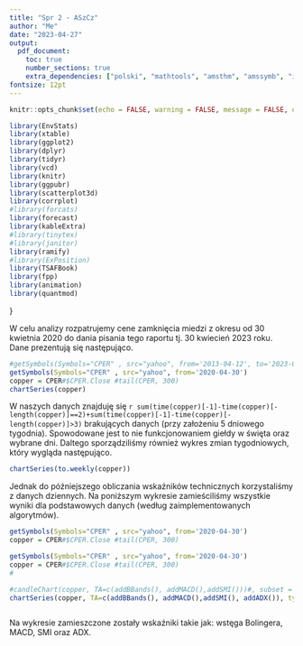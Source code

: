 ```yaml
---
title: "Spr 2 - ASzCz"
author: "Me"
date: "2023-04-27"
output:
  pdf_document: 
    toc: true
    number_sections: true
    extra_dependencies: ["polski", "mathtools", "amsthm", "amssymb", "icomma", "upgreek", "xfrac", "scrextend", "float", "tabularx", "hyperref", "caption", "enumitem", "titlesec", "animate"]
fontsize: 12pt
---
```


\renewcommand{\figurename}{Wykres}
\renewcommand{\tablename}{Tablica}
\raggedbottom
\titlelabel{\thetitle.\quad}


```r

knitr::opts_chunk$set(echo = FALSE, warning = FALSE, message = FALSE, eval = TRUE, fig.pos = "H", dev.args=list(encoding="CP1257.enc"), fig.path='figure/', fig.align='center', fig.pos='H',fig.width=5, fig.height=3)
```

```r
library(EnvStats)
library(xtable)
library(ggplot2)
library(dplyr)
library(tidyr)
library(vcd)
library(knitr)
library(ggpubr)
library(scatterplot3d)
library(corrplot)
#library(forcats)
library(forecast)
library(kableExtra)
#library(tinytex)
#library(janitor)
library(ramify)
#library(ExPosition)
library(TSAFBook)
library(fpp)
library(animation)
library(quantmod)
```


\newpage
<!--
\section{Dekompozycja szeregów czasowych -- eliminacja trendu i sezonowości.}
\subsection{Wprowadzenie i analiza graficzna.}
W pierwszej części sprawozdania zajmiemy się dekompozycją szeregu czasowego, w celu eliminacji sezonowości i trendu, oraz porównamy różne jej metody. W tym celu wykorzystaliśmy zbiór danych \verb|energia| (w postaci zmiennej typu \verb|ts|) z pakietu \verb|TSAFBook|, zawierający dane odnoście miesięcznej produkcji energii elektrycznej w Polsce. Dodatkowo, wszystkie wykowywane testy były na poziomie ufności $\alpha=0.05$. Dane pochodzą z okresu styczeń 2008 - sierpień 2014. Na wykresie prezentują się następująco.
```r
autoplot(energia)
```
Na wykresie widać zachowanie sezonowe, których okres pokrywa się z okresem podanym wraz z danymi wynoszącym `r frequency(energia)`. Przyjrzyjmy się dlatego jeszcze wykresowi sezonowemu.
```{r, results="asis", fig.cap="\\label{fig:seasonplot}Przedstawienie analizowanych danych na wykresie sezonowym."}
ggseasonplot(energia, col=rainbow(7),main = "")
```
Analizując powyższe wykresy widzimy zachowanie sezonowe, natomiast nie możemy z pewnością stwierdzić nic odnośnie istnienia trendu. Wariancja wydaje się jednorodna, jednak znajdują się dane, które odstają delikatnie od normy. Przykładowo, na wykresie sezonowym dla 2012 roku (jasnoniebieska linia), widać nietypowe zachowanie na początku roku. W lutym brakuje spadku, który zostałby skompensowany w marcu.
\subsection{Dekompozycja.}
\subsubsection{Na podstawie ruchomej średniej.}
Na pierwszy ognień weźmiemy dekompozycję przy użyciu funkcji \verb|decompose| z pakietu \verb|stats|. Dekompozycję wykonamy dwukrotnie, początkowo zakładając, że mamy model addytywny, a za drugim razem multiplikatywny.

```r
autoplot(decompose(energia), main="")
#autoplot(decompose(BoxCox(energia,lambda="auto")), main="")

```

```r
autoplot(decompose(energia, type="multiplicative"), main="")
```

```r
odstajace<-function(X,q){
  iq=iqr(X, na.rm=T)
  res=sum(X>quantile(X,0.75, na.rm=T)+q*iq, na.rm=T)+sum(X<quantile(X,0.25, na.rm=T)-q*iq, na.rm=T)
  res
}
odst.list<-function(q){
  c(odstajace(decompose(energia, type="additive")$random,q),
    odstajace(decompose(energia, type="multiplicative")$random,q),
    odstajace(decompose(BoxCox(energia,lambda="auto"))$random,q),
    odstajace(decompose(BoxCox(energia,lambda=0))$random,q))
}
#odstajace(decompose(energia, type="multiplicative")$random,1.5)




q=1
tmp.a=odstajace(decompose(energia,type="additive")$random,q)
tmp.m=odstajace(decompose(energia,type="multiplicative")$random,q)

#tmp.a=decompose(energia,type="additive")$random
#tmp.m=decompose(energia,type="multiplicative")$random
#tmp.b=decompose(BoxCox(energia,lambda="auto"))$random
#tmp.b0=decompose(BoxCox(energia,lambda=0))$random

tmp=decompose(energia,type="additive")$random
rat.a=max(abs(tmp), na.rm = T)/mean(abs(tmp), na.rm=T)
tmp=decompose(energia,type="multiplicative")$random - 1 # - 1, bo odejmujemy średnią (w przybliżeniu od 4/5 miejsca po przecinki) 
rat.m=max(abs(tmp), na.rm = T)/mean(abs(tmp), na.rm=T)

```
Oba przypadki wyglądają bardzo podobnie, jeśli przyjrzymy się obserwacją odstającym w otrzymanych residuach, to zauważymy, że w przypadku addytywnym otrzymaliśmy `r tmp.a` obserwacji odstających, a w przypadku multiplikatywnym `r tmp.m`. Za obserwacje odstające $y$ uznaliśmy te, które spełniają $y\not\in(Q_1-$ `r q` $\cdot IQR,Q_3+$ `r q` $\cdot IQR)$, gdzie $Q_1,Q_3$ są pierwszym i trzecim kwartylem, a $IQR$ rozstępem międzykwartylowym. Jednak nie jest to dobre kryterium decyzyjne, ponieważ w przypadku addytywnym mamy mniej obserwacji odstających, jednak największa obserwacja wynosi `r rat.a` przeciętnej wysokości słupka (odległości od średniej), podczas gdy w metodzie multiplikatywnej odległość ta wynosi `r rat.m`.

Sprawdźmy jeszcze czy szereg reszt jest szeregiem stacjonarnym dla modelu addytywnego. Z wcześniejszych wykresów nie mogliśmy zauważyć nic co by wskazywało na niestacjonarność reszt. Dlatego przyjrzyjmy się wykresowi ich funkcji autokorelacji i częściowej autokorelacji.
```r
ggAcf(decompose(energia)$random) + ggtitle("")
```
```r
ggPacf(decompose(energia)$random) + ggtitle("")
#sapply(1:4, function(H) adf.test(tmp,k=H)$p.val)
```
```r
(tmp=decompose(energia)$random[!sapply(decompose(energia)$random, is.na)])
```
Oba wykresy szybko zanikają do wartości zanikają do wartkości bliskich zeru i regularnych wzorców, zatem nie możemy odrzucić hipotezy o niestacjonarności szeregu. Dodatkowo test ADF (Augmented Dickey-Fuller test) zwrócił p-wartość na poziomie `r adf.test(tmp)$p.val`<0.05 dla wartości opóźnienia $h=$`r adf.test(tmp)$parameter` (podobnie dla mniejszych wartości opóźnień). Zatem mamy podstawy do odrzucenia hipotezy zerowej, głoszącej, że istnieje pierwiastek jednostowy w wielomianie autoregresyjnym (świadczącym o niestacjonarności danych).





\subsubsection{Na podstawie modelu regresji.}
Drugi sposób dekompozycji będzie korzystał z funkcji \verb|tslm| z pakietu \verb|forecast|. Wywołanie funkcji wygląda w następujący sposób.
```r
tslm(energia ~ poly(trend,4,raw=TRUE) + season)
```
W tym przypadku rozpatrujemy przypadek addytywny z: okresowością (odpowiada za to \verb|season|) oraz trendem wielomianowym stopnia 4 (\verb|poly(trend,4, raw=TRUE)|, opcja \verb|raw| oznacza w jakiej postaci chcemy otrzymać współczynniki wielomianu, surowej czy ortogonalnej). Dopasowanie modelu (bez uwzględnienia residuów/losowości) wygląda w następujący sposób.
```r

# Symetryczna ruchoma średnia
oopt = ani.options(interval=1.5)
st=c(1,2,3,5,8,10,15,25,50,100)
for (k in 1:length(st)) 
{
  tmp=energia-tslm(energia ~ poly(trend,st[k],raw=TRUE) + season)$residuals
  p<-ggplot() +
    geom_line(aes(fortify(energia)$x,fortify(energia)$y, col="Dane",leg="cos"),linewidth=0.5) +     
    geom_line(aes(fortify(tmp)$x,fortify(tmp)$y, col="Dopasowanie"),linewidth=0.5) + 
    xlab("Data") + ylab("Energia") + 
    ggtitle(paste0("Dopasowanie trendu wielomianowego stopnie k=",st[k])) + 
    labs(color='Legenda')
  plot(p)

  ani.pause()
}

ani.options(oopt) 
```
Jak można zauważyć, to dla dużych stopni wielomianu dopasowanie jest dobrze pokrywa krzywą, sprawiając tym samym, że residua są najmniejsze. Jednak przez wybranie zbyt dużego stopnia wielomianu, nie jest możliwe otrzymanie realnej predykcji.

```r
for (k in 1:length(st)) 
{
  tmp=forecast(tslm(energia ~ poly(trend,k,raw=TRUE) + season),h=40)
  p<-autoplot(tmp) + xlab("Data") + ggtitle(paste0("Predykcja modelu z trendem wielomianowym stopnia k=",k))
  plot(p)

  ani.pause()
}
ani.options(oopt) 
  
```
Jak możemy zauważyć na powyższych animacjach, to pomimo, że wraz z wzrostem stopnia wielomianu polepsza się jego dopasowanie do aktualnych danych, to jego predykcja staje się nierealna. Już dla trendu kwadratowego widzimy zaskakujący spadek, który informuje, że do 2035 roku z dużym prawdopodobieństwem produkcja energii elektrycznej w Polsce spadnie do 0. Scenariusz ten jest mało realny, jedynie dla wielomianu stopnia 1 możemy rozważyć predykcję, która ma możliwość sprawdzenia się w małym okresie czasu.

Sprawdźmy jeszcze czy, przy wyborze trendu liniowego, otrzymaliśmy reszty w postaci szeregu stacjonarnego. Ponownie zacznijmy od przyjrzenia się funkcją acf i pacf.
```r
tmp=tslm(energia ~ poly(trend,1,raw=TRUE) + season)$residuals
ggAcf(tmp) + ggtitle("")
```
```r
ggPacf(tmp) + ggtitle("")
#sapply(1:4, function(H) adf.test(tmp,k=H)$p.val)
```
Tym razem możemy zauważyć wolniejsze zanikanie powyższych funkcji oraz możlią regularność w pierwszej z niech. Dlatego wykorzystamy ponownie test ADF do weryfikacji stacjonarności. Tym razem test wykazał p-wartość na poziomie `r adf.test(tmp)$p.val`>0.05 (dla tego samego opóźnienia). Podobnie wygląda sytuacja dla innych opóźnień. Więc nie mamy podstawy do odrzucenia hipotezy o niestacjonarności reszt.

\subsubsection{Na podstawie metody loess.}    
By przetestować ostanią metoda dekompozycji posłużymy się funkcją \verb|stl| z biblioteki \verb|stats|. W tej metodzie będziemy zmieniać dwa parametry \verb|s.window| oraz \verb|t.window|, oznaczające ile obserwacji wykorzystujemy w celu dekompozycji na trend i sezonowość.

```r

oopt = ani.options(interval=0.9)

t.win=c(1,3,5,11,15,17,23,50,80)
for (t in 1:length(t.win)) 
{
  p<-autoplot(stl(energia, s.window=15,t.window = t.win[t]))+
    xlab("Data") + ggtitle(paste0("Predykcja modelu dla szerokości okna dla trendu t=",t.win[t]))
  plot(p)

  ani.pause()
}

ani.options(oopt) 
```

```r

oopt = ani.options(interval=0.9)


s.win=c(1,3,5,11,15,17,23,50,80)
for (s in 1:length(s.win)) 
{
  p<-autoplot(stl(energia, s.window=s.win[s],t.window = 15))+
    xlab("Data") + ggtitle(paste0("Predykcja modelu dla szerokości okna dla trendu t=15\n oraz dla sezonowości s=",s.win[s]))
  plot(p)

  ani.pause()
}

ani.options(oopt) 



```

Jak można zauważyć na animacjach, dla małych wielkości okien otrzymujemy nie zadawalające wyniki, niezależnie czemu odpowiadała wielkość tego okna. Jednak dla dużych wartości problem ten powstaje jedynie dla trendu. W przypadku sezonowości to od wielkości okna ok. 11, zwiększanie wartości \verb|s.window| nie polepszało, ani nie pogarszało, jakości dekompozycji. 

Możemy sprawdzić, czy szereg reszt jest szeregiem stacjonarnym. Wykresy acf i pacf dla wielkości okien równych 15, prezentują się następująco.

```r
tmp<-stl(energia, s.window=15,t.window = 15)$time.series[,3]
ggAcf(decompose(energia)$random) + ggtitle("")
```
```r
ggPacf(decompose(energia)$random) + ggtitle("")
#sapply(1:4, function(H) adf.test(tmp,k=H)$p.val)
```
W tym przypadku nie widzimy rzadnej nieregularności oraz obie funkcje szybko zanikają do zera. Sprawdźmy w jak wyglądają wyniki testu ADF dla poszczególnych wartości.

```r
s.win=c(1,3,5,15,21,43)
#t.win=c(4,8,12,14,20,40)
t.win=c(3,5,9,13,15,21,43)

#tmp=matrix(apply(crossing(s.win,t.win),1,function(X) adf.test(stl(energia, s.window=X[1],t.window = X[2])$time.series[,3])$p.val), nrow=length(s.win))

#tmp=matrix(apply(crossing(s.win,t.win),1,function(X) X[1]/X[2]), nrow=length(s.win))
# Pierwsza wartość (s) to kolumny, druga (t) to wiersze. -> X[1] to wielkość okna dla sezonowości


#rownames(tmp)<-s.win
#colnames(tmp)<-t.win
#tmp


############ Korzystając z crossing dziwne rzeczy się działy
s.win=c(1,3,5,7,15,21)
t.win=c(3,5,9,13,15,21,43)

tmp=zeros(length(s.win),length(t.win))
for(s in 1:length(s.win)){
  for(t in 1:length(t.win)){
    tmp[s,t]=adf.test(stl(energia, s.window=s.win[s],t.window = t.win[t])$time.series[,3])$p.val
  }
}
tmp=data.frame(round(tmp,3))
colnames(tmp)<-t.win
rownames(tmp)<-s.win

col=apply(tmp, 1,
           function(X) sapply(X, 
                              function(Y) if(Y>=0.05) "#FF0000" else "#000000"))



tmp %>%
  kbl(caption="\\label{tab:adf_3}Tablica p-wartości dla test ADF. Kolumny informują o wielkości rozpatrywanego okna dla trendu, podczas gdy wiersze odpowiadają za okno sezonowości.") %>%
  kable_paper(full_width = F) %>%
  column_spec(2, color = col[1,]) %>%
  column_spec(3, color = col[2,]) %>%
  column_spec(4, color = col[3,]) %>%
  column_spec(5, color = col[4,]) %>%
  column_spec(6, color = col[5,]) %>%
  column_spec(7, color = col[6,]) %>%
  column_spec(8, color = col[7,]) %>%
  kable_styling(latex_options = "HOLD_position")
```
Jak możemy zauważyć, dzięki powyższej tabeli, dla większości rozmiarów okna dla średniej (przedział 5-21) mamy przesłanki do odrzucenia hipotezy o niestacjonarności. Co ciekawe, dla wartości okna $t=43$, decydujące słowo ma również wielkość okna dla sezonowości.






\subsection{Transformacja Boxa-Coxa.}
Możemy sprawdzić, jak dane będą się zachowywać po nałożeniu na nie transformacji Boxa-Coxa. Porównaliśmy transformacje dla dwóch różnych wartości $\lambda$. Pierwsza transformacja była logarytmiczna ($\lambda=0$), natomiast dla drugiej transformacji, wartość $\lambda$ została dobrana automatycznie, według algorytmu zaimplementowanego w \verb|R|. Korzystając z metody Guerrero do wyboru automatycznego parametru otrzymaliśmy lambda= `r BoxCox.lambda(energia)`, czyli górną granicę narzuconą przez funkcję. Po odblokowaniu górnego przedziału wartość ta wynosi `r BoxCox.lambda(energia, upper=3)`.

Wcześniej, w pierwszej oraz trzeciej metodzie otrzymaliśmy z dużym prawdopodobieństwem reszty w postaci szeregu stacjonarnego, w przeciwieństwie do metody drugiej. Dlatego poniżej pokażemy jedynie wyniki połączenia transformaty B-C z metodą wykorzystującą funkcję \verb|tslm|. Jednak w tym przypadku rozpatrywaliśmy trend kwadratowy zamiast liniowego, jak poprzednio. W tabeli poniżej zamieściliśmy wyniki testu ADF różnych transformacji oraz opóźnień. W pierwszej kolumnie znajdują się dane nieprzetransformowane.   

```r
k=2
tmp2=tslm(log(energia) ~ poly(trend,k,raw=TRUE) + season)
tmp3=tslm(BoxCox(energia,lambda = 0.75) ~ poly(trend,k,raw=TRUE) + season)
tmp4=tslm(BoxCox(energia,lambda = "auto") ~ poly(trend,k,raw=TRUE) + season)
tmp5=tslm(BoxCox(energia,lambda = BoxCox.lambda(energia,upper=3)) ~ poly(trend,k,raw=TRUE) + season)
tmp1=tslm(energia ~ poly(trend,k,raw=TRUE) + season)

p1=sapply(1:4,function(X) adf.test(tmp1$residuals, k=X)$p.val)
p2=sapply(1:4,function(X) adf.test(tmp2$residuals, k=X)$p.val)
p3=sapply(1:4,function(X) adf.test(tmp3$residuals, k=X)$p.val)
p4=sapply(1:4,function(X) adf.test(tmp4$residuals, k=X)$p.val)
p5=sapply(1:4,function(X) adf.test(tmp5$residuals, k=X)$p.val)

tmp=matrix(c(p1,p2,p3,p4,p5),nrow=4)

#all(tmp[,1]==p1)
tmp=data.frame(tmp)



colnames(tmp)<-c("Dane", "Log", round(BoxCox.lambda(energia),3),round(BoxCox.lambda(energia,method = "loglik"), 3) , round(BoxCox.lambda(energia,upper=3),3))

rownames(tmp)<-c("1","2","3","4")


col=apply(tmp, 1,
           function(X) sapply(X, 
                              function(Y) if(Y<=0.05) "#00FF00" else "#000000"))



tmp %>%
  kbl(caption="\\label{tab:adf_BC}Tablica p-wartości dla test ADF. Wiersze to wielkość opóźnienia, natomiast kolumny to rodzaj przekształcenia Boxa-Coxa") %>%
  kable_paper(full_width = F) %>%
  column_spec(1, color = col[1,]) %>%
  column_spec(2, color = col[2,]) %>%
  column_spec(3, color = col[3,]) %>%
  column_spec(4, color = col[4,]) %>%
  column_spec(5, color = col[5,]) %>%
  kable_styling(latex_options = "HOLD_position")
```
Możemy zwrócić uwagę na zielone wartości w tabeli. Są to wartości uzyskane dla danych przetransformowanych przy użyciu transformacji Boxa-Coxa z parametrem $\lambda$ dobranym przy pomocy jednej z zaimplementowanych metod (z odblokowanym górnym ograniczeniem). W ten sposób otrzymaliśmy model, dla którego mamy świadka postaci opóźnienia $h=1$, który świadczy o stacjonarności otrzymanych reszt. Takich informacji nie mieliśmy dla czystych danych (bez użycia B-C). Przyjrzyjmy się jeszcze wykresom acfi i pacf dla ostatniej z transformacji ($\lambda=2.507$).  

```r
l=BoxCox.lambda(energia,upper=3)
tmp=tslm(BoxCox(energia,lambda=l) ~ poly(trend,2,raw=TRUE) + season)$residuals
ggAcf(tmp)+ggtitle("")
```

```r
ggPacf(tmp)+ggtitle("")
```
Porównując to z poprzednimi wykresami, po transformacji możliwa regularność stała się mniej zauważalna, jednak może to być spowodowane również zwiększeniem stopnia wielomianu trendu.

\subsection{Różnicowanie.}
Ostatnią metodą jaką chcielibyśmy rozpatrzyć jest różnicowanie sezonowe. Ponieważ wykres sezonowy \ref{fig:seasonplot} potwierdził zależność sezonową z odstępem $h=12$ to będziemy właśnie rozpatrywać dane postaci $Z_t=X_t-X_{t-12}$, gdzie $X_t$ to rozpatrywane dane - energia. Poniżej przedstawiliśmy otrzymane dane na wykresie.

```r
res=diff(energia,lag=12)

autoplot(res)

########################## Próby dostania lepszych wyników (kolejne różnicowanie oraz sprawdzanie ilorazów)
# k=12
# pes=diff(res,lag=k)
# pes=res[-1]/res[-length(res)]
# C=max(abs(res))/max(abs(pes))
# 
# ggplot() +
#     geom_line(aes(fortify(res)$x,fortify(res)$y, col="Zróżnicowanie z krokiem 12"),linewidth=0.7) +     
#     geom_col() +
#       scale_y_continuous(name="dwa", sec.axis = sec_axis(~.*(1/C), name="tak")) +
#     geom_line(aes(fortify(res)$x[-1],C*pes, col=paste0("Ponownie zróżnicowane\n dane z krokiem ",k)),linewidth=0.5,linetype = "longdash") + 
#     xlab("Data") + ylab("Energia") + 
#     labs(color='Legenda')
```
Na wykresie możemy zauważyć zachowanie sugerujące, że pozostał jednak jakiś trend. Możemy spojrzeć jeszcze na wykres funkcji PACF.
```r
diff.p<-adf.test(res)$p.val
ggPacf(res)+ggtitle("")
```
Możemy zauważyć znaczące wychylenie od zera dla opóźnienia $h=14$, wskazujące, że nie mamy do czynienia z szeregiem stacjonarnym. Wykonaliśmy jeszcze test ADF, który zwrócił nam p-wartość na poziomie `r diff.p` zatem nie mamy podstaw do odrzucenia hipotezy o niestacjonarności reszt. Podobnie próbowaliśmy ponownie różnicować rozpatrywane dane oraz sprawdzaliśmy jak zachowają się, gdy rozpatrzymy iloraz w postaci $Z_t/Z_{t-1}$, jednak otrzymane wyniki nie były zadowalające. 


\subsection{Podsumowanie}
Spośród rozpatrywanych metod dekompozycji najlepiej poradziły sobie związane z funkcjami \verb|decompose| oraz \verb|stl|. Jednak metoda drug, związana z funkcją \verb|tslm| próbowała dopasować wzór analityczny do trendu. Na podstawie tej metody pokazaliśmy, że transformacja Boxa-Coxa może poprawić nasze dane -- pozwoliła otrzymać szereg reszt, który przeszedł test na stacjonarność (ADF test) dla opóźnienia $h=1$. Rozpatrzyliśmy jeszcze dane po zróżnicowaniu sezonowym oraz z różnymi opóźnieniami. Wyniki okazały się mniej zadowalające niż otrzymane pozostałymi metodami, ale jest to metoda najprostsza w implementacji oraz najmniej zmieniająca dane podczas transformacji (nie rozdziela je osobna na trend, sezonowość itp.). 

-->
}
\section{Zastosowanie wskaźników analizy technicznej w analizie szeregów czasowych.}
W celu analizy rozpatrujemy cene zamknięcia miedzi z okresu od 30 kwietnia 2020 do dania pisania tego raportu tj. 30 kwiecień 2023 roku. Dane prezentują się następująco.
```r
#getSymbols(Symbols="CPER" , src="yahoo", from='2013-04-12', to='2023-04-12')
getSymbols(Symbols="CPER" , src="yahoo", from='2020-04-30')
copper = CPER#$CPER.Close #tail(CPER, 300)
chartSeries(copper)
```
W naszych danych znajduję się `r sum(time(copper)[-1]-time(copper)[-length(copper)]==2)+sum(time(copper)[-1]-time(copper)[-length(copper)]>3)` brakujących danych (przy założeniu 5 dniowego tygodnia). Spowodowane jest to nie funkcjonowaniem giełdy w święta oraz wybrane dni. Daltego sporządziliśmy również wykres zmian tygodniowych, który wygląda następująco.
```r
chartSeries(to.weekly(copper))

```
Jednak do późniejszego obliczania wskaźników technicznych korzystaliśmy z danych dziennych. Na poniższym wykresie zamieściliśmy wszystkie wyniki dla podstawowych danych (według zaimplementowanych algorytmów). 
```r
getSymbols(Symbols="CPER" , src="yahoo", from='2020-04-30')
copper = CPER#$CPER.Close #tail(CPER, 300)

getSymbols(Symbols="CPER" , src="yahoo", from='2020-04-30')
copper = CPER#$CPER.Close #tail(CPER, 300)
#

#candleChart(copper, TA=c(addBBands(), addMACD(),addSMI()))#, subset = '2018-01::')
chartSeries(copper, TA=c(addBBands(), addMACD(),addSMI(), addADX()), type="auto")#, subset = '2018-01::')



```
Na wykresie zamieszczone zostały wskaźniki takie jak: wstęga Bolingera, MACD, SMI oraz ADX.






\begin{itemize}
  \item \textbold{Wstęga bolingera} --  dwie czerwone i przerywane linie nałożone na pierwszy wykres. Jeśli cena spadnie poniżej dolnej linii jest to sygnał do kupna, jeśli przednie górną, to otrzymujemy sygnał do sprzedaży. Podczas analizy rozważymy zmianę dwóch parametrów w funkcji
  \begin{itemize}
    \item $n$ -- odpowiadającą za liczbę okresów ruchomej średniej,
    \item $sd$ -- odchylenie standardowe -- odpowiadające za wielkość przedziałów.
  \end{itemize}
  \item \textbold{MACD} -- Moving Avrage Convergence Diverfence -- jest to wskaźnik dynamiki trendów, który pokazuje związek pomiędzy dwiema średnimi kroczącymi.
\end{itemize}












